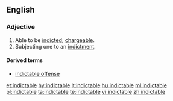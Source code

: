 ==English==

===Adjective===
{{en-adj}}
# Able to be [[indict]]ed; [[chargeable]].
# Subjecting one to an [[indictment]].

====Derived terms====
* [[indictable offense]]

[[et:indictable]]
[[hy:indictable]]
[[it:indictable]]
[[hu:indictable]]
[[ml:indictable]]
[[pl:indictable]]
[[ta:indictable]]
[[te:indictable]]
[[vi:indictable]]
[[zh:indictable]]
